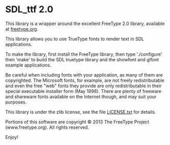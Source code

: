 = SDL_ttf 2.0 =

This library is a wrapper around the excellent FreeType 2.0 library,
available at [https://www.freetype.org/ freetype.org].

This library allows you to use TrueType fonts to render text in SDL
applications.

To make the library, first install the FreeType library, then type
'./configure' then 'make' to build the SDL truetype library and the
showfont and glfont example applications.

Be careful when including fonts with your application, as many of them
are copyrighted.  The Microsoft fonts, for example, are not freely 
redistributable and even the free "web" fonts they provide are only 
redistributable in their special executable installer form (May 1998).
There are plenty of freeware and shareware fonts available on the Internet
though, and may suit your purposes.

This library is under the zlib license, see the file [https://github.com/libsdl-org/SDL_ttf/blob/main/LICENSE.txt LICENSE.txt] for details.

Portions of this software are copyright © 2013 The FreeType Project (www.freetype.org).  All rights reserved.

Enjoy!
